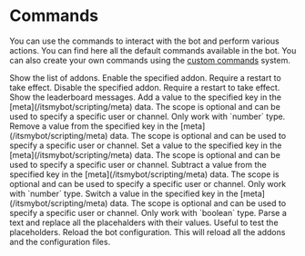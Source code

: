 # Commands
You can use the commands to interact with the bot and perform various actions. You can find here all the default commands available in the bot. You can also create your own commands using the [custom commands](/itsmybot/scripting/custom-command) system.

<Properties>
  <Property name="addons list" >
    Show the list of addons.
  </Property>
  <Property name="addons enable" type="<addon>">
    Enable the specified addon. Require a restart to take effect.
  </Property>
  <Property name="addons disable" type="<addon>">
    Disable the specified addon. Require a restart to take effect.
  </Property>
  <Property name="leaderboard messages">
    Show the leaderboard messages.
  </Property>
  <Property name="meta add" type="<key> <value> [scope]">
    Add a value to the specified key in the [meta](/itsmybot/scripting/meta) data. The scope is optional and can be used to specify a specific user or channel. Only work with `number` type.
  </Property>
  <Property name="meta remove" type="<key> [scope]">
    Remove a value from the specified key in the [meta](/itsmybot/scripting/meta) data. The scope is optional and can be used to specify a specific user or channel.
  </Property>
  <Property name="meta set" type="<key> <value> [scope]">
    Set a value to the specified key in the [meta](/itsmybot/scripting/meta) data. The scope is optional and can be used to specify a specific user or channel.
  </Property>
  <Property name="meta subtract" type="<key> <value> [scope]">
    Subtract a value from the specified key in the [meta](/itsmybot/scripting/meta) data. The scope is optional and can be used to specify a specific user or channel. Only work with `number` type.
  </Property>
  <Property name="meta switch" type="<key> <value> [scope]">
    Switch a value in the specified key in the [meta](/itsmybot/scripting/meta) data. The scope is optional and can be used to specify a specific user or channel. Only work with `boolean` type.
  </Property>
  <Property name="parse" type="<text>">
    Parse a text and replace all the placehalders with their values. Useful to test the placeholders.
  </Property>
  <Property name="reload">
    Reload the bot configuration. This will reload all the addons and the configuration files.
  </Property>
</Properties>